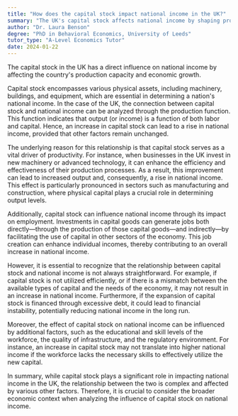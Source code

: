 ```yaml
---
title: "How does the capital stock impact national income in the UK?"
summary: "The UK's capital stock affects national income by shaping production capacity and driving economic growth."
author: "Dr. Laura Benson"
degree: "PhD in Behavioral Economics, University of Leeds"
tutor_type: "A-Level Economics Tutor"
date: 2024-01-22
---
```


The capital stock in the UK has a direct influence on national income by affecting the country's production capacity and economic growth.

Capital stock encompasses various physical assets, including machinery, buildings, and equipment, which are essential in determining a nation's national income. In the case of the UK, the connection between capital stock and national income can be analyzed through the production function. This function indicates that output (or income) is a function of both labor and capital. Hence, an increase in capital stock can lead to a rise in national income, provided that other factors remain unchanged.

The underlying reason for this relationship is that capital stock serves as a vital driver of productivity. For instance, when businesses in the UK invest in new machinery or advanced technology, it can enhance the efficiency and effectiveness of their production processes. As a result, this improvement can lead to increased output and, consequently, a rise in national income. This effect is particularly pronounced in sectors such as manufacturing and construction, where physical capital plays a crucial role in determining output levels.

Additionally, capital stock can influence national income through its impact on employment. Investments in capital goods can generate jobs both directly—through the production of those capital goods—and indirectly—by facilitating the use of capital in other sectors of the economy. This job creation can enhance individual incomes, thereby contributing to an overall increase in national income.

However, it is essential to recognize that the relationship between capital stock and national income is not always straightforward. For example, if capital stock is not utilized efficiently, or if there is a mismatch between the available types of capital and the needs of the economy, it may not result in an increase in national income. Furthermore, if the expansion of capital stock is financed through excessive debt, it could lead to financial instability, potentially reducing national income in the long run.

Moreover, the effect of capital stock on national income can be influenced by additional factors, such as the educational and skill levels of the workforce, the quality of infrastructure, and the regulatory environment. For instance, an increase in capital stock may not translate into higher national income if the workforce lacks the necessary skills to effectively utilize the new capital.

In summary, while capital stock plays a significant role in impacting national income in the UK, the relationship between the two is complex and affected by various other factors. Therefore, it is crucial to consider the broader economic context when analyzing the influence of capital stock on national income.
    
